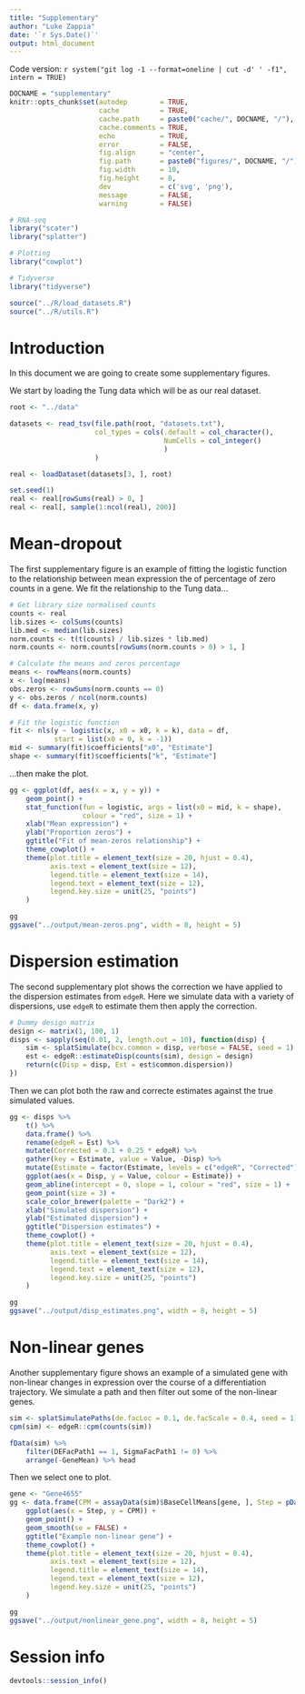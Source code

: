 ```yaml
---
title: "Supplementary"
author: "Luke Zappia"
date: '`r Sys.Date()`'
output: html_document
---
```


Code version: `r system("git log -1 --format=oneline | cut -d' ' -f1", intern = TRUE)`

```r
DOCNAME = "supplementary"
knitr::opts_chunk$set(autodep        = TRUE,
                      cache          = TRUE,
                      cache.path     = paste0("cache/", DOCNAME, "/"),
                      cache.comments = TRUE,
                      echo           = TRUE,
                      error          = FALSE,
                      fig.align      = "center",
                      fig.path       = paste0("figures/", DOCNAME, "/"),
                      fig.width      = 10,
                      fig.height     = 8,
                      dev            = c('svg', 'png'),
                      message        = FALSE,
                      warning        = FALSE)
```

```r
# RNA-seq
library("scater")
library("splatter")

# Plotting
library("cowplot")

# Tidyverse
library("tidyverse")
```

```r
source("../R/load_datasets.R")
source("../R/utils.R")
```

Introduction
============

In this document we are going to create some supplementary figures.

We start by loading the Tung data which will be as our real dataset.

```r
root <- "../data"

datasets <- read_tsv(file.path(root, "datasets.txt"),
                     col_types = cols(.default = col_character(),
                                      NumCells = col_integer()
                                      )
                     )

real <- loadDataset(datasets[3, ], root)

set.seed(1)
real <- real[rowSums(real) > 0, ]
real <- real[, sample(1:ncol(real), 200)]
```

Mean-dropout
============

The first supplementary figure is an example of fitting the logistic function
to the relationship between mean expression the of percentage of zero counts
in a gene. We fit the relationship to the Tung data...

```r
# Get library size normalised counts
counts <- real
lib.sizes <- colSums(counts)
lib.med <- median(lib.sizes)
norm.counts <- t(t(counts) / lib.sizes * lib.med)
norm.counts <- norm.counts[rowSums(norm.counts > 0) > 1, ]

# Calculate the means and zeros percentage
means <- rowMeans(norm.counts)
x <- log(means)
obs.zeros <- rowSums(norm.counts == 0)
y <- obs.zeros / ncol(norm.counts)
df <- data.frame(x, y)

# Fit the logistic function
fit <- nls(y ~ logistic(x, x0 = x0, k = k), data = df,
           start = list(x0 = 0, k = -1))
mid <- summary(fit)$coefficients["x0", "Estimate"]
shape <- summary(fit)$coefficients["k", "Estimate"]
```

...then make the plot.

```r
gg <- ggplot(df, aes(x = x, y = y)) +
    geom_point() +
    stat_function(fun = logistic, args = list(x0 = mid, k = shape),
                  colour = "red", size = 1) +
    xlab("Mean expression") +
    ylab("Proportion zeros") +
    ggtitle("Fit of mean-zeros relationship") +
    theme_cowplot() +
    theme(plot.title = element_text(size = 20, hjust = 0.4),
          axis.text = element_text(size = 12),
          legend.title = element_text(size = 14),
          legend.text = element_text(size = 12),
          legend.key.size = unit(25, "points")
    )

gg
ggsave("../output/mean-zeros.png", width = 8, height = 5)
```

Dispersion estimation
=====================

The second supplementary plot shows the correction we have applied to the
dispersion estimates from `edgeR`. Here we simulate data with a variety of
dispersions, use `edgeR` to estimate them then apply the correction.

```r
# Dummy design matrix
design <- matrix(1, 100, 1)
disps <- sapply(seq(0.01, 2, length.out = 10), function(disp) {
    sim <- splatSimulate(bcv.common = disp, verbose = FALSE, seed = 1)
    est <- edgeR::estimateDisp(counts(sim), design = design)
    return(c(Disp = disp, Est = est$common.dispersion))
})
```

Then we can plot both the raw and correcte estimates against the true simulated
values.

```r
gg <- disps %>%
    t() %>%
    data.frame() %>%
    rename(edgeR = Est) %>%
    mutate(Corrected = 0.1 + 0.25 * edgeR) %>%
    gather(key = Estimate, value = Value, -Disp) %>%
    mutate(Estimate = factor(Estimate, levels = c("edgeR", "Corrected"))) %>%
    ggplot(aes(x = Disp, y = Value, colour = Estimate)) +
    geom_abline(intercept = 0, slope = 1, colour = "red", size = 1) +
    geom_point(size = 3) +
    scale_color_brewer(palette = "Dark2") +
    xlab("Simulated dispersion") +
    ylab("Estimated dispersion") +
    ggtitle("Dispersion estimates") +
    theme_cowplot() +
    theme(plot.title = element_text(size = 20, hjust = 0.4),
          axis.text = element_text(size = 12),
          legend.title = element_text(size = 14),
          legend.text = element_text(size = 12),
          legend.key.size = unit(25, "points")
    )

gg
ggsave("../output/disp_estimates.png", width = 8, height = 5)
```

Non-linear genes
================

Another supplementary figure shows an example of a simulated gene with
non-linear changes in expression over the course of a differentiation
trajectory. We simulate a path and then filter out some of the non-linear genes.

```r
sim <- splatSimulatePaths(de.facLoc = 0.1, de.facScale = 0.4, seed = 1)
cpm(sim) <- edgeR::cpm(counts(sim))

fData(sim) %>%
    filter(DEFacPath1 == 1, SigmaFacPath1 != 0) %>%
    arrange(-GeneMean) %>% head
```

Then we select one to plot.

```r
gene <- "Gene4655"
gg <- data.frame(CPM = assayData(sim)$BaseCellMeans[gene, ], Step = pData(sim)$Step) %>%
    ggplot(aes(x = Step, y = CPM)) +
    geom_point() +
    geom_smooth(se = FALSE) +
    ggtitle("Example non-linear gene") +
    theme_cowplot() +
    theme(plot.title = element_text(size = 20, hjust = 0.4),
          axis.text = element_text(size = 12),
          legend.title = element_text(size = 14),
          legend.text = element_text(size = 12),
          legend.key.size = unit(25, "points")
    )

gg
ggsave("../output/nonlinear_gene.png", width = 8, height = 5)
```

Session info
============

```r
devtools::session_info()
```
